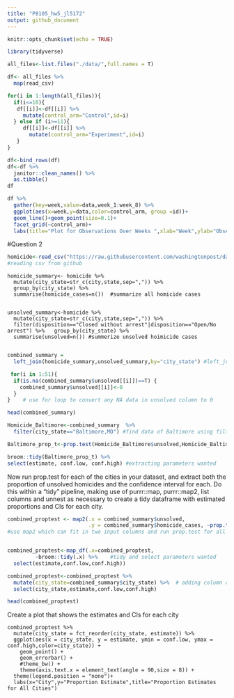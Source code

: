 ```yaml
---
title: "P8105_hw5_jl5172"
output: github_document
---
```


```r
knitr::opts_chunk$set(echo = TRUE)
```


```r
library(tidyverse)
```

```r
all_files<-list.files("./data/",full.names = T)

df<- all_files %>% 
  map(read_csv)

for(i in 1:length(all_files)){
  if(i<=10){
   df[[i]]<-df[[i]] %>% 
     mutate(control_arm="Control",id=i)
  } else if (i>=11){
     df[[i]]<-df[[i]] %>% 
       mutate(control_arm="Experiment",id=i)
   }
}


```


```r
df<-bind_rows(df)
df<-df %>% 
  janitor::clean_names() %>% 
  as.tibble()
df
```

```r
df %>% 
  gather(key=week,value=data,week_1:week_8) %>% 
  ggplot(aes(x=week,y=data,color=control_arm, group =id))+
  geom_line()+geom_point(size=0.1)+
  facet_grid(~control_arm)+
  labs(title="Plot for Observations Over Weeks ",xlab="Week",ylab="Observation")

```


#Question 2
```r
homicide<-read_csv("https://raw.githubusercontent.com/washingtonpost/data-homicides/master/homicide-data.csv")
#reading csv from github
```


```homicide
homicide_summary<- homicide %>%   
  mutate(city_state=str_c(city,state,sep=",")) %>% 
  group_by(city_state) %>% 
  summarise(homicide_cases=n())  #summarize all homicide cases
  
```


```unsolved
unsolved_summary<-homicide %>% 
  mutate(city_state=str_c(city,state,sep=",")) %>% 
  filter(disposition=="Closed without arrest"|disposition=="Open/No arrest") %>%   group_by(city_state) %>% 
  summarise(unsolved=n()) #summerize unsolved hoimicide cases
  
```


```r
combined_summary = 
  left_join(homicide_summary,unsolved_summary,by="city_state") #left_join,combined summary contain all rows from homicide_summary,if unsolved_summary do not have corresponding value, return NA)

 for(i in 1:51){
  if(is.na(combined_summary$unsolved[[i]])==T) {
    combined_summary$unsolved[[i]]<-0
  }
}    # use for loop to convert any NA data in unsolved column to 0

head(combined_summary)
```


```r
Homicide_Baltimore<-combined_summary  %>% 
  filter(city_state=="Baltimore,MD") #find data of Baltimore using filter

Baltimore_prop_t<-prop.test(Homicide_Baltimore$unsolved,Homicide_Baltimore$homicide_cases) #Run prop.test for Baltimore

broom::tidy(Baltimore_prop_t) %>% 
select(estimate, conf.low, conf.high) #extracting parameters wanted

```

Now run prop.test for each of the cities in your dataset, and extract both the proportion of unsolved homicides and the confidence interval for each. Do this within a “tidy” pipeline, making use of purrr::map, purrr::map2, list columns and  unnest as necessary to create a tidy dataframe with estimated proportions and CIs for each city.
```r

combined_proptest <- map2(.x = combined_summary$unsolved, 
                          .y = combined_summary$homicide_cases, ~prop.test(.x, .y))   
#use map2 which can fit in two input columns and run prop.test for all cities


combined_proptest<-map_df(.x=combined_proptest,
         ~broom::tidy(.x) %>%    #tidy and select parameters wanted
  select(estimate,conf.low,conf.high))

combined_proptest<-combined_proptest %>% 
  mutate(city_state=combined_summary$city_state) %>%  # adding column city_state
  select(city_state,estimate,conf.low,conf.high)

head(combined_proptest)
```

Create a plot that shows the estimates and CIs for each city 
```prop.test
combined_proptest %>% 
  mutate(city_state = fct_reorder(city_state, estimate)) %>% 
  ggplot(aes(x = city_state, y = estimate, ymin = conf.low, ymax = conf.high,color=city_state)) +
    geom_point() +
    geom_errorbar() +
    #theme_bw() +
    theme(axis.text.x = element_text(angle = 90,size = 8)) +
  theme(legend.position = "none")+
  labs(x="City",y="Proportion Estimate",title="Proportion Estimates for All Cities")

  
```


